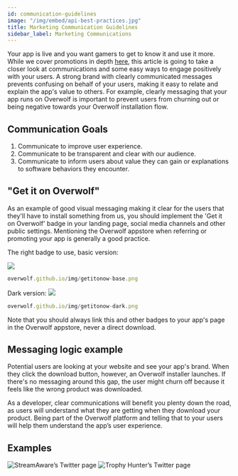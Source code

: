 ```yaml
---
id: communication-guidelines
image: "/img/embed/api-best-practices.jpg"
title: Marketing Communication Guidelines
sidebar_label: Marketing Communications
---
```


Your app is live and you want gamers to get to know it and use it more. While we cover promotions in depth [here](../request-a-service/promoting-your-app), this article is going to take a closer look at communications and some easy ways to engage positively with your users. A strong brand with clearly communicated messages prevents confusing on behalf of your users, making it easy to relate and explain the app's value to others. For example, clearly messaging that your app runs on Overwolf is important to prevent users from churning out or being negative towards your Overwolf installation flow.

## Communication Goals

1. Communicate to improve user experience. 
2. Communicate to be transparent and clear with our audience.
3. Communicate to inform users about value they can gain or explanations to software behaviors they encounter.

## "Get it on Overwolf"

As an example of good visual messaging making it clear for the users that they'll have to install something from us, you should implement the 'Get it on Overwolf' badge in your landing page, social media channels and other public settings. Mentioning the Overwolf appstore when referring or promoting your app is generally a good practice. 

The right badge to use, basic version:

<img src="/assets/getitonow-base.png"/>

```js
overwolf.github.io/img/getitonow-base.png
```

Dark version:
<img src="/assets/getitonow-dark.png"/>

```js
overwolf.github.io/img/getitonow-dark.png
```


Note that you should always link this and other badges to your app's page in the Overwolf appstore, never a direct download. 

## Messaging logic example

Potential users are looking at your website and see your app's brand. When they click the download button, however, an Overwolf installer launches. If there's no messaging around this gap, the user might churn off because it feels like the wrong product was downloaded.

As a developer, clear communications will benefit you plenty down the road, as users will understand what they are getting when they download your product. Being part of the Overwolf platform and telling that to your users will help them understand the app’s user experience.

## Examples


<ImageSlider miniSlides={true}>
  <img src={require('/assets/communication-guidelines/streamaware-overwolf.jpg').default} alt="StreamAware’s Twitter page" />
  <img src={require('/assets/communication-guidelines/th-twitterdisc.png').default} alt="Trophy Hunter’s Twitter page" />
</ImageSlider>

